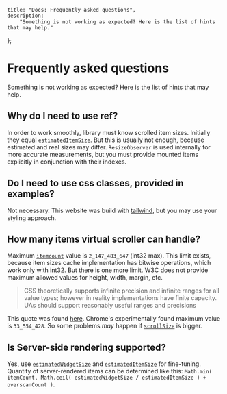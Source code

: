     title: "Docs: Frequently asked questions",
    description:
        "Something is not working as expected? Here is the list of hints that may help."
};

# Frequently asked questions

Something is not working as expected? Here is the list of hints that may help.

## Why do I need to use ref?

In order to work smoothly, library must know scrolled item sizes. Initially they equal [`estimatedItemSize`](/virtual/headless#estimateditemsize-integer). But this is usually not
enough, because estimated and real sizes may differ. `ResizeObserver` is used internally
for more accurate measurements, but you must provide mounted items explicitly in
conjunction with their indexes.

## Do I need to use css classes, provided in examples?

Not necessary. This website was build with [tailwind](https://tailwindcss.com/),
but you may use your styling approach.

## How many items virtual scroller can handle?

Maximum [`itemcount`](/virtual/headless#itemcount-integer) value is `2_147_483_647` (int32 max).
This limit exists, because item sizes cache implementation has bitwise operations, which work only with int32.
But there is one more limit. W3C does not provide maximum allowed values for height, width, margin, etc.

> CSS theoretically supports infinite precision and infinite ranges for all value types;
> however in reality implementations have finite capacity.
> UAs should support reasonably useful ranges and precisions

This quote was found [here](https://www.w3.org/TR/css3-values/). Chrome's experimentally found maximum value is `33_554_428`.
So some problems _may_ happen if [`scrollSize`](/virtual/headless#scrollsize-integer) is bigger.

## Is Server-side rendering supported?

Yes, use [`estimatedWidgetSize`](/virtual/headless#estimatedwidgetsize-integer) and [`estimatedItemSize`](/virtual/headless#estimateditemsize-integer) for fine-tuning.
Quantity of server-rendered items can be determined like this: `Math.min( itemCount, Math.ceil( estimatedWidgetSize / estimatedItemSize ) + overscanCount )`.
